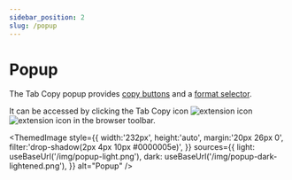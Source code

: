 ```yaml
---
sidebar_position: 2
slug: /popup
---
```



# Popup

The Tab Copy popup provides [copy buttons](./copy-buttons) and a [format selector](./format-selector).

It can be accessed by clicking the Tab Copy icon ![extension icon](/img/logo-outline-black.png#light-mode-only)![extension icon](/img/logo-outline-white.png#dark-mode-only) in the browser toolbar.

<ThemedImage
  style={{
    width:'232px',
    height:'auto',
    margin:'20px 26px 0',
    filter:'drop-shadow(2px 4px 10px #0000005e)',
  }}
  sources={{
    light: useBaseUrl('/img/popup-light.png'),
    dark: useBaseUrl('/img/popup-dark-lightened.png'),
  }}
  alt="Popup"
/>
